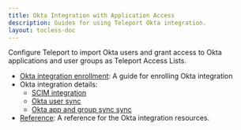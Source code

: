 ```yaml
---
title: Okta Integration with Application Access
description: Guides for using Teleport Okta integration.
layout: tocless-doc
---
```


Configure Teleport to import Okta users and grant access to Okta applications and user groups as
Teleport Access Lists.

- [Okta integration enrollment](./integration-enrollment.mdx): A guide for enrolling Okta integration
- Okta integration details:
  - [SCIM integration](./scim-integration.mdx)
  - [Okta user sync](./user-sync.mdx)
  - [Okta app and group sync sync](./app-and-group-sync.mdx)
- [Reference](../../../reference/agent-services/okta.mdx): A reference for the Okta integration resources.
